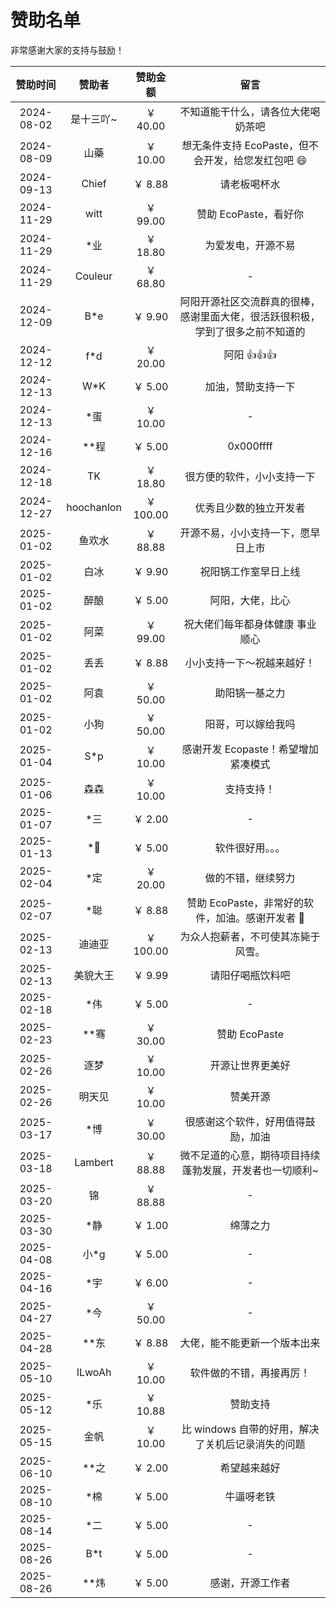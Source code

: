 # 赞助名单

非常感谢大家的支持与鼓励！

<div className="sponsor-list">

|  赞助时间  |   赞助者   | 赞助金额  |                                      留言                                      |
| :--------: | :--------: | :-------: | :----------------------------------------------------------------------------: |
| 2024-08-02 | 是十三吖~  | ￥ 40.00  |                       不知道能干什么，请各位大佬喝奶茶吧                       |
| 2024-08-09 |    山藥    | ￥ 10.00  |               想无条件支持 EcoPaste，但不会开发，给您发红包吧 😄               |
| 2024-09-13 |   Chief    |  ￥ 8.88  |                                  请老板喝杯水                                  |
| 2024-11-29 |    witt    | ￥ 99.00  |                             赞助 EcoPaste，看好你                              |
| 2024-11-29 |    \*业    | ￥ 18.80  |                               为爱发电，开源不易                               |
| 2024-11-29 |  Couleur   | ￥ 68.80  |                                       -                                        |
| 2024-12-09 |    B\*e    |  ￥ 9.90  | 阿阳开源社区交流群真的很棒，感谢里面大佬，很活跃很积极，学到了很多之前不知道的 |
| 2024-12-12 |    f\*d    | ￥ 20.00  |                                  阿阳 👍👍👍                                   |
| 2024-12-13 |    W\*K    |  ￥ 5.00  |                               加油，赞助支持一下                               |
| 2024-12-13 |    \*蛋    | ￥ 10.00  |                                       -                                        |
| 2024-12-16 |   \*\*程   |  ￥ 5.00  |                                   0x000ffff                                    |
| 2024-12-18 |     TK     | ￥ 18.80  |                           很方便的软件，小小支持一下                           |
| 2024-12-27 | hoochanlon | ￥ 100.00 |                             优秀且少数的独立开发者                             |
| 2025-01-02 |   鱼欢水   | ￥ 88.88  |                       开源不易，小小支持一下，愿早日上市                       |
| 2025-01-02 |    白冰    |  ￥ 9.90  |                              祝阳锅工作室早日上线                              |
| 2025-01-02 |    醉酿    |  ￥ 5.00  |                                阿阳，大佬，比心                                |
| 2025-01-02 |    阿菜    | ￥ 99.00  |                        祝大佬们每年都身体健康 事业顺心                         |
| 2025-01-02 |    丢丢    |  ￥ 8.88  |                           小小支持一下～祝越来越好！                           |
| 2025-01-02 |    阿袁    | ￥ 50.00  |                                 助阳锅一基之力                                 |
| 2025-01-02 |    小狗    | ￥ 50.00  |                               阳哥，可以嫁给我吗                               |
| 2025-01-04 |    S\*p    | ￥ 10.00  |                      感谢开发 Ecopaste！希望增加紧凑模式                       |
| 2025-01-06 |    森森    | ￥ 10.00  |                                   支持支持！                                   |
| 2025-01-07 |    \*三    |  ￥ 2.00  |                                       -                                        |
| 2025-01-13 |    \*💭    |  ￥ 5.00  |                                软件很好用。。。                                |
| 2025-02-04 |    \*定    | ￥ 20.00  |                               做的不错，继续努力                               |
| 2025-02-07 |    \*聪    |  ￥ 8.88  |                赞助 EcoPaste，非常好的软件，加油。感谢开发者 🌹                |
| 2025-02-13 |   迪迪亚   | ￥ 100.00 |                       为众人抱薪者，不可使其冻毙于风雪。                       |
| 2025-02-13 |  美貌大王  |  ￥ 9.99  |                                请阳仔喝瓶饮料吧                                |
| 2025-02-18 |    \*伟    |  ￥ 5.00  |                                       -                                        |
| 2025-02-23 |   \*\*骞   | ￥ 30.00  |                                 赞助 EcoPaste                                  |
| 2025-02-26 |    逐梦    | ￥ 10.00  |                                开源让世界更美好                                |
| 2025-02-26 |   明天见   | ￥ 10.00  |                                    赞美开源                                    |
| 2025-03-17 |    \*博    | ￥ 30.00  |                       很感谢这个软件，好用值得鼓励，加油                       |
| 2025-03-18 |  Lambert   | ￥ 88.88  |            微不足道的心意，期待项目持续蓬勃发展，开发者也一切顺利~             |
| 2025-03-20 |     锦     | ￥ 88.88  |                                       -                                        |
| 2025-03-30 |    \*静    |  ￥ 1.00  |                                    绵薄之力                                    |
| 2025-04-08 |   小\*g    |  ￥ 5.00  |                                       -                                        |
| 2025-04-16 |    \*宇    |  ￥ 6.00  |                                       -                                        |
| 2025-04-27 |    \*今    | ￥ 50.00  |                                       -                                        |
| 2025-04-28 |   \*\*东   |  ￥ 8.88  |                          大佬，能不能更新一个版本出来                          |
| 2025-05-10 |   ILwoAh   | ￥ 10.00  |                            软件做的不错，再接再厉！                            |
| 2025-05-12 |    \*乐    | ￥ 10.88  |                                    赞助支持                                    |
| 2025-05-15 |    金帆    | ￥ 10.00  |               比 windows 自带的好用，解决了关机后记录消失的问题                |
| 2025-06-10 |   \*\*之   |  ￥ 2.00  |                                  希望越来越好                                  |
| 2025-08-10 |    \*棉    |  ￥ 5.00  |                                   牛逼呀老铁                                   |
| 2025-08-14 |    \*二    |  ￥ 5.00  |                                       -                                        |
| 2025-08-26 |    B\*t    |  ￥ 5.00  |                                       -                                        |
| 2025-08-26 |   \*\*炜   |  ￥ 5.00  |                                感谢，开源工作者                                |

</div>

